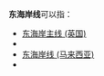 '''东海岸线'''可以指：
*[[东海岸主线|东海岸主线 (英国)]]
*{{tsl|en|East Coastway Line|东海岸线 (英国)}}
*[[东海岸线_(马来西亚)|东海岸线 (马来西亚)]]
*{{tsl|en|East Coast Line (Sweden)|东海岸线 (瑞典)}}
{{disambig|Cat=四字消歧义}}
